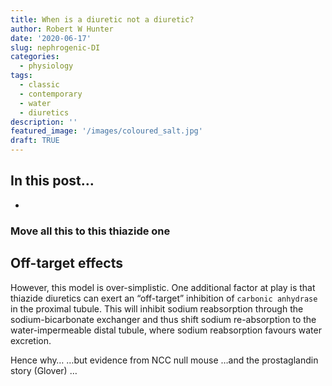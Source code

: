 ```yaml
---
title: When is a diuretic not a diuretic?
author: Robert W Hunter
date: '2020-06-17'
slug: nephrogenic-DI
categories:
  - physiology
tags:
  - classic
  - contemporary
  - water
  - diuretics
description: ''
featured_image: '/images/coloured_salt.jpg'
draft: TRUE
---
```


## In this post...

- 

### Move all this to this thiazide one

## Off-target effects

However, this model is over-simplistic.  One additional factor at play is that thiazide diuretics can exert an "off-target" inhibition of `carbonic anhydrase` in the proximal tubule.  This will inhibit sodium reabsorption through the sodium-bicarbonate exchanger and thus shift sodium re-absorption to the water-impermeable distal tubule, where sodium reabsorption favours water excretion.  

Hence why...
...but evidence from NCC null mouse
...and the prostaglandin story (Glover)
...



